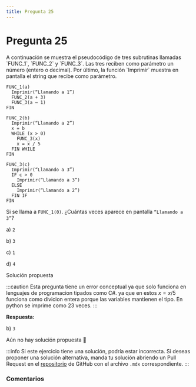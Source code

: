 ```yaml
---
title: Pregunta 25
---
```



# Pregunta 25

<div className="exercise">
A continuación se muestra el pseudocódigo de tres subrutinas llamadas `FUNC_1`, `FUNC_2` y
`FUNC_3`. Las tres reciben como parámetro un número (entero o decimal). Por último, la función
`Imprimir` muestra en pantalla el string que recibe como parámetro.

```
FUNC_1(a)
  Imprimir(“Llamando a 1”)
  FUNC_2(a + 3)
  FUNC_3(a – 1)
FIN

FUNC_2(b)
  Imprimir(“Llamando a 2”)
  x = b
  WHILE (x > 0)
    FUNC_3(x)
    x = x / 5
  FIN WHILE
FIN

FUNC_3(c)
  Imprimir(“Llamando a 3”)
  IF c > 0
    Imprimir(“Llamando a 3”)
  ELSE
    Imprimir(“Llamando a 2”)
  FIN IF
FIN
```

Si se llama a `FUNC_1(0)`. ¿Cuántas veces aparece en pantalla `“Llamando a 3”`?

a) `2`

b) `3`

c) `1`

d) `4`
</div>

<MDXDetails>
<summary>Solución propuesta</summary>

<div className="exercise">

:::caution
Esta pregunta tiene un error conceptual ya que solo funciona en lenguajes de programacion tipados como C#. ya que en estos $x = x / 5$ funciona como divicion entera porque las variables mantienen el tipo. En python se imprime como 23 veces.
:::

**Respuesta:**

b) `3`

Aún no hay solución propuesta 🥲
</div>

:::info
Si este ejercicio tiene una solución, podría estar incorrecta. Si deseas proponer una solución alternativa, manda tu solución abriendo
un Pull Request en el [repositorio](https://github.com/crow-rojas/apuntes-fundamentals/pulls) de GitHub con el archivo
`.mdx` correspondiente.
:::

</MDXDetails>

### Comentarios

<Disqus
  url="https://crow-rojas.github.io/apuntes-fundamentals/docs/engineering/computing/exercises/2018-1/p25"
  identifier="docs/engineering/computing/exercises/2018-1/p25"
  title="2018-1 Computación - Pregunta 25"
/>
